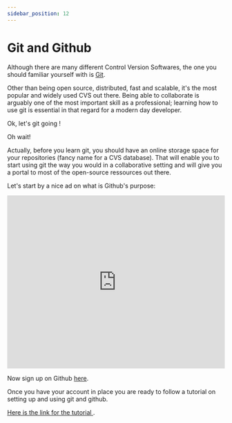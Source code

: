 ```yaml
---
sidebar_position: 12
---
```


# Git and Github

Although there are many different Control Version Softwares, the one you should familiar yourself with is <a href="https://git-scm.com/">Git</a>.

Other than being open source, distributed, fast and scalable, it's the most popular and widely used CVS out there.
Being able to collaborate is arguably one of the most important skill as a professional; learning how to use git is essential in that regard for a modern day developer.

Ok, let's git going !

Oh wait!

Actually, before you learn git, you should have an online storage space for your repositories (fancy name for a CVS database).
That will enable you to start using git the way you would in a collaborative setting and will give you a portal to most of the open-source ressources out there.

Let's start by a nice ad on what is Github's purpose:

<iframe
  width="100%"
  height="400"
  src="https://www.youtube.com/embed/w3jLJU7DT5E"
  title="YouTube video player"
  frameBorder="0"
  allow="accelerometer; autoplay; clipboard-write; encrypted-media; gyroscope; picture-in-picture"
  allowFullScreen
></iframe>

Now sign up on Github <a href="https://github.com/signup?ref_cta=Sign+up&ref_loc=header+logged+out&ref_page=%2F&source=header-home">here</a>.

Once you have your account in place you are ready to follow a tutorial on setting up and using git and github.

<a href="https://www.freecodecamp.org/news/learn-the-basics-of-git-in-under-10-minutes-da548267cc91/">
  Here is the link for the tutorial
</a>
.
